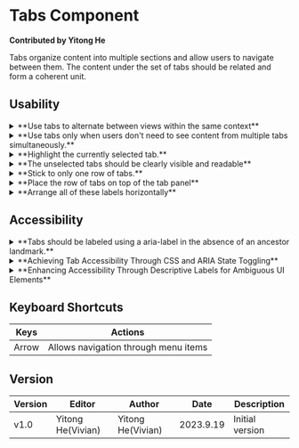 # Tabs Component

**Contributed by Yitong He**

Tabs organize content into multiple sections and allow users to navigate between them. The content under the set of tabs should be related and form a coherent unit.


<Tabs />

## Usability
<details>
<summary>**Use tabs to alternate between views within the same context**</summary>
When designing tabs, you should use it to alternate between views within the same context, not to navigate to different areas. This is the single most important point, because staying in place while alternating views is the reason we have tabs in the first place. ([Nielsen Norman Group](https://www.nngroup.com/articles/tabs-used-right/))
</details>
<details>
<summary>**Use tabs only when users don't need to see content from multiple tabs simultaneously.**</summary>
If people do need to compare the info behind different tabs, then having to switch back and forth puts an added burden on their short-term memory, increases cognitive load and interaction cost, and lowers usability compared to a design that puts everything on one big page. ([Nielsen Norman Group](https://www.nngroup.com/articles/tabs-used-right/))
</details>
<details>
<summary>**Highlight the currently selected tab.** </summary>
Make sure that the highlighting is prominent enough so people can tell which tab is selected. ([Nielsen Norman Group](https://www.nngroup.com/articles/tabs-used-right/))
</details>
<details>
<summary>**The unselected tabs should be clearly visible and readable**</summary>
The unselected tabs remind the user of the additional options. If the non-highlighted tabs are faded too much into the background, there's a risk that users will never click them and never discover the many hidden features. ([Nielsen Norman Group](https://www.nngroup.com/articles/tabs-used-right/))
</details>
<details>
<summary>**Stick to only one row of tabs.**</summary>
Multiple rows create jumping UI elements, which destroy spatial memory and thus make it impossible for users to remember which tabs they've already visited. Also, multiple rows are a sure symptom of excessive complexity: If you need more tabs than will fit in a single row, you must simplify your design. ([Nielsen Norman Group](https://www.nngroup.com/articles/tabs-used-right/))
</details>
<details>
<summary>**Place the row of tabs on top of the tab panel**</summary>
Users usually more easily focus on the top, so do not place the row of tabs on the sides or the bottom, where users often overlook them. ([Nielsen Norman Group](https://www.nngroup.com/articles/tabs-used-right/))
</details>
<details>
<summary>**Arrange all of these labels horizontally**</summary>
Arrange the labels horizontally bordering one another so as to reduce the amount of space the user must traverse when skipping from tab to tab, and to ensure there is enough room to fit all of the necessary information onto each tab. The usual convention for navigation tabs is to make sure the tab bar spans the top width of the screen, as this helps establish the first level in the visual framework – with the navigation tabs serving as the top tier and providing the broadest channels to explore. ([Interaction Design Foundation](https://www.interaction-design.org/literature/article/embrace-the-mental-models-of-users-by-implementing-tabs#potential_problems_with_navigation_tabs-5))
</details>


## Accessibility
<details>
<summary>**Tabs should be labeled using a aria-label in the absence of an ancestor landmark.**</summary>
While an aria-label is not explicitly required for a tab list, Tabs should be labeled using a aria-label in the absence of an ancestor landmark. This will prevent screen readers from announcing non-focused tabs, allowing for a more focused experience. ([React Spectrum](https://react-spectrum.adobe.com/react-spectrum/Tabs.html#accessibility))
</details>
<details>
<summary>**Achieving Tab Accessibility Through CSS and ARIA State Toggling**</summary>
The key to making tabs accessible is to toggle CSS display properties and some ARIA states on user click or focus events (e.g. toggle aria-selected, tabindex, and display:none/block; and/or aria-hidden='true/false'). ([Carnegiemuseums](http://web-accessibility.carnegiemuseums.org/code/tabs/))
</details>
<details>
<summary>**Enhancing Accessibility Through Descriptive Labels for Ambiguous UI Elements**</summary>
Some accessibility labels require more descriptive text, particularly when the visible UI is ambiguous or not visible. For example, an icon button visually represents a “video camera,” requires additional information in its accessibility label to clarify the icon’s intent. ([Material Design 3](https://m3.material.io/components/tabs/accessibility))
</details>


## Keyboard Shortcuts
| Keys | Actions |
| ---- | ---- |
| Arrow | Allows navigation through menu items |

## Version
| Version | Editor | Author | Date | Description |
| ---- | ---- | ---- | ---- | ---- |
| v1.0 | Yitong He(Vivian) | Yitong He(Vivian) | 2023.9.19 | Initial version |